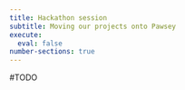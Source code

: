 ```yaml
---
title: Hackathon session
subtitle: Moving our projects onto Pawsey
execute: 
  eval: false
number-sections: true
---
```


#TODO